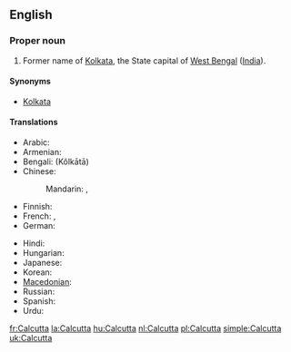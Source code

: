 ==English==
===Proper noun===
{{en-proper noun}}

#Former name of [[Kolkata]], the State capital of [[West Bengal]] ([[India]]).

====Synonyms====
*[[Kolkata]]

====Translations====
{{trans-top|capital of West Bengal}}
* Arabic: {{t|ar|كالكوتا|f|tr=kalkuuta}}
* Armenian: {{t-|hy|Կալկաթա|tr=Kalkat’a}}
* Bengali: {{BNchar|[[কলকাতা]]}} (Kôlkātā)
* Chinese:
*: Mandarin: {{t|cmn|加爾各答|sc=Hani}},  {{t|cmn|加尔各答|tr=Jiā'ěrgèdá|sc=Hani}}
* Finnish: {{t-|fi|Kolkata}}
* French: {{t+|fr|Calcutta|m}},  {{t-|fr|Kolkata|m}}
* German: {{t+|de|Kalkutta|n}}
{{trans-mid}}
* Hindi: {{t-|hi|कोलकाता|tr=Kolkātā|xs=Hindi}}
* Hungarian: {{t+|hu|Kalkutta}}
* Japanese: {{t|ja|カルカッタ|tr=Karukatta}}
* Korean: {{t|ko|캘커타|tr=Kaelkeota|sc=Hang}}
* [[Macedonian]]: {{t|mk|Калкута|f|tr=Kalkúta}}
* Russian: {{t|ru|Калькутта|f|tr=Kal’kútta}}
* Spanish: {{t+|es|Calcuta}}
* Urdu: {{t|ur|کلکتہ|tr=Kolkātā|xs=Urdu}}
{{trans-bottom}}

{{trans-see|Kolkata}}

{{sisterlinks|Kolkata}}

[[fr:Calcutta]]
[[la:Calcutta]]
[[hu:Calcutta]]
[[nl:Calcutta]]
[[pl:Calcutta]]
[[simple:Calcutta]]
[[uk:Calcutta]]